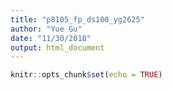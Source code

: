 ```yaml
---
title: "p8105_fp_ds100_yg2625"
author: "Yue Gu"
date: "11/30/2018"
output: html_document
---
```


```r
knitr::opts_chunk$set(echo = TRUE)
```

